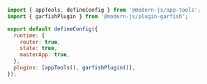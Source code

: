 ```js title="modern.config.ts"
import { appTools, defineConfig } from '@modern-js/app-tools';
import { garfishPlugin } from '@modern-js/plugin-garfish';

export default defineConfig({
  runtime: {
    router: true,
    state: true,
    masterApp: true,
  },
  plugins: [appTools(), garfishPlugin()],
});
```
